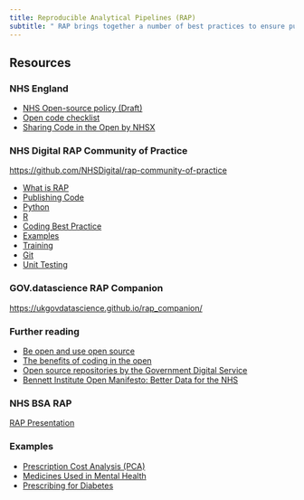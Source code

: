 ```yaml
---
title: Reproducible Analytical Pipelines (RAP)
subtitle: " RAP brings together a number of best practices to ensure published NHS statistics meet the highest standards of transparency and reproducibility."
---
```


## Resources

### NHS England

- [NHS Open-source policy (Draft)](https://github.com/nhsx/open-source-policy/blob/main/open-source-policy.md)
- [Open code checklist](https://github.com/nhsx/analyticsunit-template/blob/main/OPEN_CODE_CHECKLIST.md)
- [Sharing Code in the Open by NHSX](https://nhsx.github.io/AnalyticsUnit/codeintheopen.html)

### NHS Digital RAP Community of Practice

[https://github.com/NHSDigital/rap-community-of-practice](https://github.com/NHSDigital/rap-community-of-practice)

- [What is RAP](https://github.com/NHSDigital/rap-community-of-practice/blob/main/what_is_RAP/README.md)
- [Publishing Code](https://github.com/NHSDigital/rap-community-of-practice/blob/main/implementing_RAP/general_guidance/how-to-publish-your-code-in-the-open.md)
- [Python](https://github.com/NHSDigital/rap-community-of-practice/blob/main/implementing_RAP/README.md#python)
- [R](https://github.com/NHSDigital/rap-community-of-practice/blob/main/implementing_RAP/README.md#r)
- [Coding Best Practice](https://github.com/NHSDigital/rap-community-of-practice/blob/main/implementing_RAP/general_guidance/coding-best-practice.md)
- [Examples](https://github.com/NHSDigital/data-analytics-services#rap-repositories)
- [Training](https://github.com/NHSDigital/rap-community-of-practice/blob/main/implementing_RAP/general_guidance/training-your-team.md)
- [Git](https://github.com/NHSDigital/rap-community-of-practice/blob/main/implementing_RAP/README.md#git)
- [Unit Testing](https://github.com/NHSDigital/rap-community-of-practice/blob/main/implementing_RAP/python/unit-testing.md)

### GOV.datascience RAP Companion

[https://ukgovdatascience.github.io/rap_companion/](https://ukgovdatascience.github.io/rap_companion/)

### Further reading

- [Be open and use open source](https://www.gov.uk/guidance/be-open-and-use-open-source)
- [The benefits of coding in the open](https://gds.blog.gov.uk/2017/09/04/the-benefits-of-coding-in-the-open/)
- [Open source repositories by the Government Digital Service](https://github.com/alphagov)
 - [Bennett Institute Open Manifesto: Better Data for the NHS](https://docs.opensafely.org/open-data-manifesto/)

### NHS BSA RAP

[RAP Presentation](https://github.com/nhsbsa-data-analytics/coffee-and-coding/blob/master/2021-10-20%20R%20Markdown%20and%20Official%20Statistics/rap-presentation.Rmd)

### Examples

- [Prescription Cost Analysis (PCA)](https://nhsbsa-opendata.s3.eu-west-2.amazonaws.com/pca/pca_summary_narrative_2020_21_v001.html)
- [Medicines Used in Mental Health](https://nhsbsa-opendata.s3.eu-west-2.amazonaws.com/mumh/mumh_annual_2020_21_v001.html)
- [Prescribing for Diabetes](https://nhsbsa-opendata.s3.eu-west-2.amazonaws.com/pfd/pfd_annual_2020_21_v001.html)
